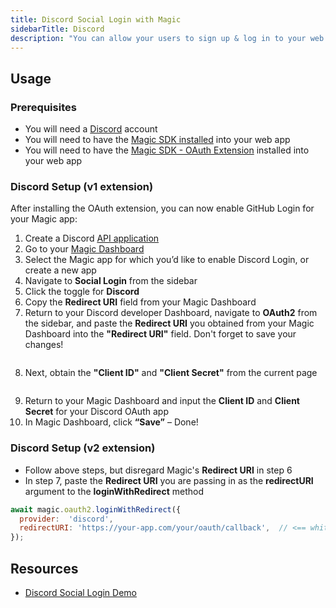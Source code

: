 ```yaml
---
title: Discord Social Login with Magic
sidebarTitle: Discord
description: "You can allow your users to sign up & log in to your web app with their Discord account."
---
```



## Usage

### Prerequisites

* You will need a [Discord](https://discord.com/developers) account
* You will need to have the [Magic SDK installed](/embedded-wallets/sdk/overview) into your web app
* You will need to have the [Magic SDK - OAuth Extension](/embedded-wallets/authentication/login/oauth/oauth-implementation) installed into your web app

### Discord Setup (v1 extension)

After installing the OAuth extension, you can now enable GitHub Login for your Magic app:

1.  Create a Discord [API application](https://discord.com/developers/applications)
2.  Go to your [Magic Dashboard](https://dashboard.magic.link/login)
3.  Select the Magic app for which you’d like to enable Discord Login, or create a new app
4.  Navigate to **Social Login** from the sidebar
5.  Click the toggle for **Discord**
6.  Copy the **Redirect URI** field from your Magic Dashboard
7.  Return to your Discord developer Dashboard, navigate to **OAuth2** from the sidebar, and paste the **Redirect URI** you obtained from your Magic Dashboard into the **"Redirect URI"** field. Don't forget to save your changes!

<Frame>
  <img src="/images/paste-redirect-uri.webp" alt=""/>
</Frame>

8.  Next, obtain the **"Client ID"** and **"Client Secret"** from the current page

<Frame>
  <img src="/images/obtain-client-credentials.webp" alt=""/>
</Frame>

9.  Return to your Magic Dashboard and input the **Client ID** and **Client Secret** for your Discord OAuth app
10. In Magic Dashboard, click **“Save”** – Done!

### Discord Setup (v2 extension)

* Follow above steps, but disregard Magic's **Redirect URI** in step 6
* In step 7, paste the **Redirect URI** you are passing in as the **redirectURI** argument to the **loginWithRedirect** method

```javascript JavaScript icon="square-js"
await magic.oauth2.loginWithRedirect({
  provider:  'discord',
  redirectURI: 'https://your-app.com/your/oauth/callback',  // <== whitelist this with Discord
});
```

## Resources

* [Discord Social Login Demo](https://magic-oauth-v2-dun.vercel.app)

